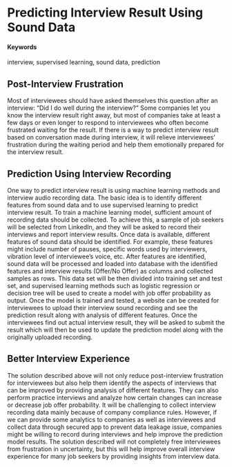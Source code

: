 # Predicting Interview Result Using Sound Data {#interview-prediction}

#### Keywords {-}

interview, supervised learning, sound data, prediction

## Post-Interview Frustration

Most of interviewees should have asked themselves this question after an interview: “Did I do well during the interview?” Some companies let you know the interview result right away, but most of companies take at least a few days or even longer to respond to interviewees who often become frustrated waiting for the result. If there is a way to predict interview result based on conversation made during interview, it will relieve interviewees’ frustration during the waiting period and help them emotionally prepared for the interview result.

## Prediction Using Interview Recording

One way to predict interview result is using machine learning methods and interview audio recording data. The basic idea is to identify different features from sound data and to use supervised learning to predict interview result. To train a machine learning model, sufficient amount of recording data should be collected. To achieve this, a sample of job seekers will be selected from LinkedIn, and they will be asked to record their interviews and report interview results. Once data is available, different features of sound data should be identified. For example, these features might include number of pauses, specific words used by interviewers, vibration level of interviewee’s voice, etc. After features are identified, sound data will be processed and loaded into database with the identified features and interview results (Offer/No Offer) as columns and collected samples as rows. This data set will be then divided into training set and test set, and supervised learning methods such as logistic regression or decision tree will be used to create a model with job offer probability as output. Once the model is trained and tested, a website can be created for interviewees to upload their interview sound recording and see the prediction result along with analysis of different features. Once the interviewees find out actual interview result, they will be asked to submit the result which will then be used to update the prediction model along with the originally uploaded recording.

## Better Interview Experience

The solution described above will not only reduce post-interview frustration for interviewees but also help them identify the aspects of interviews that can be improved by providing analysis of different features. They can also perform practice interviews and analyze how certain changes can increase or decrease job offer probability. It will be challenging to collect interview recording data mainly because of company compliance rules. However, if we can provide some analytics to companies as well as interviewees and collect data through secured app to prevent data leakage issue, companies might be willing to record during interviews and help improve the prediction model results. The solution described will not completely free interviewees from frustration in uncertainty, but this will help improve overall interview experience for many job seekers by providing insights from interview data.
